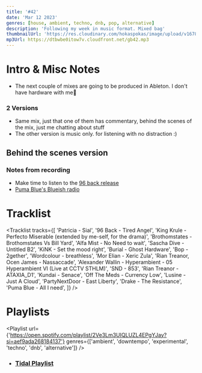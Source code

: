 ```yaml
---
title: '#42'
date: 'Mar 12 2023'
genres: [house, ambient, techno, dnb, pop, alternative]
description: 'Following my week in music format. Mixed bag'
thumbnailUrl: 'https://res.cloudinary.com/hokaspokas/image/upload/v1678656587/goosebumpsfm/gb42.png'
mp3Url: https://dtbwbe0itow7v.cloudfront.net/gb42.mp3
---
```


# Intro & Misc Notes

- The next couple of mixes are going to be produced in Ableton. I don't have hardware with me🥲

### 2 Versions

- Same mix, just that one of them has commentary, behind the scenes of the mix, just me chatting about stuff
- The other version is music only. for listening with no distraction :)

## Behind the scenes version

### Notes from recording

- Make time to listen to the [96 back release](https://open.spotify.com/album/6sloQB6cg23nsfiILwhH5G?si=f85ef2078306484b)
- [Puma Blue's Blueish radio](https://worldwidefm.net/search?q=blueish)

# Tracklist

<Tracklist
  tracks={[
    'Patricia - Sial',
    '96 Back - Tired Angel',
    'King Krule - Perfecto Miserable (extended by me-self, for the drama)',
    'Brothomstates - Brothomstates Vs Bill Yard',
    'Alfa Mist - No Need to wait',
    'Sascha Dive -Untitled B2',
    'KiNK - Set the mood right',
    'Burial - Ghost Hardware',
    'Bop - 2gether',
    'Wordcolour - breathless',
    'Mor Elian - Xeric Zula',
    'Rian Treanor, Ocen James - Nassaccade',
    'Alexander Wallin - Hyperambient - 05 Hyperambient VI (Live at CCTV STHLM)',
    'SND - 853',
    'Rian Treanor - ATAXIA_D1',
    'Kundai - Senace',
    'Off The Meds - Currency Low',
    'Lusine - Just A Cloud',
    'PartyNextDoor - East Liberty',
    'Drake - The Resistance',
    'Puma Blue - All I need',
  ]}
/>

# Playlists

<Playlist
  url={'https://open.spotify.com/playlist/2Ve3Lm3UIQLUZL4EPgYJay?si=aef9ada268184137'}
  genres={['ambient', 'downtempo', 'experimental', 'techno', 'dnb', 'alternative']}
/>
- ### [Tidal Playlist](https://tidal.com/browse/playlist/f4fbf301-d872-4c84-affe-37ef8901133e)
